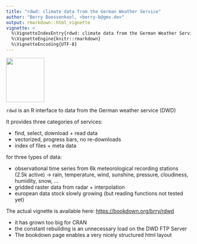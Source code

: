 ---
title: "rdwd: climate data from the German Weather Service"
author: "Berry Boessenkool, <berry-b@gmx.de>"
output: rmarkdown::html_vignette
vignette: >
  %\VignetteIndexEntry{rdwd: climate data from the German Weather Service}
  %\VignetteEngine{knitr::rmarkdown}
  %\VignetteEncoding{UTF-8}
---

<img src="hex.png" width="104" height="120">

`rdwd` is an R interface to data from the German weather service (DWD)

It provides three categories of services:

* find, select, download + read data
* vectorized, progress bars, no re-downloads
* index of files + meta data

for three types of data:

* observational time series from 6k meteorological recording stations  (2.5k active)
  -> rain, temperature, wind, sunshine, pressure, cloudiness, humidity, snow, ...
* gridded raster data from radar + interpolation
* european data stock slowly growing (but reading functions not tested yet)


The actual vignette is available here:
<https://bookdown.org/brry/rdwd>

* it has grown too big for CRAN 
* the constant rebuilding is an unnecessary load on the DWD FTP Server
* The bookdown page enables a very nicely structured html layout

